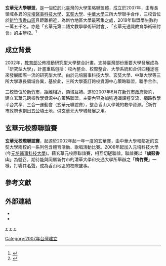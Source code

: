 '''玄華元大學聯盟'''，是一個位於北臺灣的大學策略聯盟體，成立於2007年，由專長領域各異的[[元培醫事科技大學|元培醫事科技大學]]、[[玄奘大學|玄奘大學]]、[[中華大學|中華大學]]三所大學聯手合作，三校皆位於[[新竹市|新竹市]][[香山區|香山區]]且距離相近，為新竹地區大學最密集之處，2019年聯盟學生數約一萬五千名。亦是「玄華元第二語文教學學術研討會」、「玄華元通識教育學術研討會」的主辦校。<ref>{{cite web |url=http://www.hccg.gov.tw/web/News?command=showDetail&postId=189791&groupId=8547 |title=玄華元跨校教學資源中心策略聯盟於竹市府舉行簽約典禮 |publisher=新竹市政府 |date=2007年6月8日 |accessdate=2009年8月25日 |archivedate=2013年12月14日 |archiveurl=https://web.archive.org/web/20131214100659/http://www.hccg.gov.tw/web/News?command=showDetail&postId=189791&groupId=8547 |deadurl=yes }}</ref>

==成立背景==
2002年，[[中華民國教育部|教育部]]公佈推動研究型大學整合計畫，支持臺灣部份重要大學發展成為「研究型大學」，計畫重點包括：校內整合、校際整合、大學系統和合併四種途徑來發展國際一流的研究型大學。由於元培醫事科技大學、玄奘大學、中華大學等三所大學專長領域各異，基於此，三所大學簽訂跨校資源中心策略聯盟，聯手合作。

三校皆位於[[新竹市|新竹市]]，距離相近，領域互補。遂於2007年6月在[[新竹市政府|新竹市政府]]簽約，建立玄華元跨校教學資源中心策略聯盟。主要內容為加強通識課程交流、網路教學平台共享、三合一運動會（玄華元聯誼賽），整合香山大學城的教學資源。<ref>{{cite web|title=玄華元跨校合作會議—研商玄華元跨校合作具體方案會議|url=http://hhy.hcu.edu.tw/front/bin/ptdetail.phtml?Part=no02&Category=4|publisher=玄奘大學|accessdate=2009年8月25日|archivedate=2016-03-04|archiveurl=http://web.archive.org/web/*/hhy.hcu.edu.tw/front/bin/ptdetail.phtml?Part=no02&Category=4|deadurl=yes}}</ref>新竹市政府也劃出五[[公頃|公頃]]土地，供玄華元大學城發展之用。

==玄華元校際聯誼賽==
'''玄華元校際聯誼賽'''，起源於2002年起一年一度的玄華賽，由中華大學和鄰近的玄奘大學兩校的一系列包含體育活動、歌唱活動比賽。2008年起加入元培科技大學(今[[元培醫事科技大學|元培醫事科技大學]])。藉玄華元校際聯誼賽，相互切磋聯誼。聯誼賽以「'''旗鼓香山'''」為號召，期待能與同屬新竹市的清華大學和交通大學所舉辦之「'''梅竹賽'''」一樣，打響其名聲，成為香山地區的校際盛事。

==參考文獻==
{{reflist}}

==外部連結==
*{{cite web |url=http://210.60.55.50:8080/www/wordpress/ |title=玄華元跨校資源中心 |archiveurl=https://web.archive.org/web/20090325022104/http://210.60.55.50:8080/www/wordpress/ |archivedate=2009-03-25 |deadurl=yes }}
*{{cite web|url=http://hhy.hcu.edu.tw/front/bin/ptlist.phtml?Category=2|title=玄華元跨校資源中心|archivedate=2016-03-05|archiveurl=http://web.archive.org/web/*/hhy.hcu.edu.tw/front/bin/ptlist.phtml?Category=2|deadurl=yes}}

<!--{{臺灣大專院校系統與聯盟}} -->
[[category:中華大學|+]]
[[category:玄奘大學|+]]
[[category:元培醫事科技大學|+]]
[[Category:2007年台灣建立|Category:2007年台灣建立]]